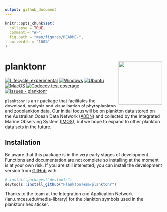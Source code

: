 ```yaml
---
output: github_document
---
```


<!-- README.md is generated from README.Rmd. Please edit that file -->

```r
knitr::opts_chunk$set(
  collapse = TRUE,
  comment = "#>",
  fig.path = "man/figures/README-",
  out.width = "100%"
)
```

# planktonr <a href='https://github.com/PlanktonTeam/planktonr'><img src='man/figures/planktonr.png' align="right" height="139" /></a>
<!-- badges: start -->
[![Lifecycle: experimental](https://img.shields.io/badge/lifecycle-experimental-orange.svg)](https://lifecycle.r-lib.org/articles/stages.html#experimental)
[![Windows](https://github.com/PlanktonTeam/planktonr/actions/workflows/Windows.yaml/badge.svg)](https://github.com/PlanktonTeam/planktonr/actions/workflows/Windows.yaml)
[![Ubuntu](https://github.com/PlanktonTeam/planktonr/actions/workflows/Ubuntu.yaml/badge.svg)](https://github.com/PlanktonTeam/planktonr/actions/workflows/Ubuntu.yaml)
[![MacOS](https://github.com/PlanktonTeam/planktonr/actions/workflows/MacOS.yaml/badge.svg)](https://github.com/PlanktonTeam/planktonr/actions/workflows/MacOS.yaml)
[![Codecov test coverage](https://codecov.io/gh/PlanktonTeam/planktonr/branch/master/graph/badge.svg)](https://app.codecov.io/gh/PlanktonTeam/planktonr?branch=master)
[![issues - planktonr](https://img.shields.io/github/issues/PlanktonTeam/planktonr)](https://github.com/PlanktonTeam/planktonr/issues)
<!-- badges: end -->

`planktonr` is an r package that facilitates the download, analysis and visualisation of phytoplankton and zooplankton data. Our initial focus will be on plankton data stored on the Australian Ocean Data Network ([AODN](https://portal.aodn.org.au)) and collected by the Integrated Marine Observing System ([IMOS](www.imos.org.au)), but we hope to expand to other plankton data sets in the future. 

## Installation

Be aware that this package is in the very early stages of development. Functions and documentation are not complete so installing at the moment is at your own risk. If you are still interested, you can install the development version from [GitHub](https://github.com/) with:
``` r
# install.packages("devtools")
devtools::install_github("PlanktonTeam/planktonr")
```

Thanks to the team at the Integration and Application Network (ian.umces.edu/media-library) for the plankton symbols used in the planktonr hex sticker.
